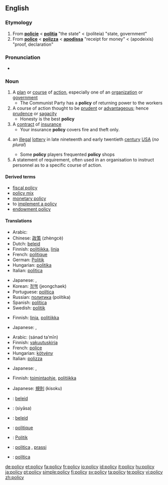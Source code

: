 ==English==

===Etymology===
# From {{OF.}} '''[[policie]]''' < {{L.}} '''[[politia]]''' "the state" < {{AGr.}} '''{{polytonic|[[πολιτεία]]}}''' (politeia) "state, government"
# From {{MF.}} '''[[police]]''' < {{It.}} '''[[polizza]]''' < {{ML.}} '''[[apodissa]]''' "receipt for money" < {{AGr.}} '''{{polytonic|[[ἀπόδειξις]]}}''' (apodeixis) "proof, declaration"

===Pronunciation===
* {{audio|en-us-policy.ogg|Audio (US)}}

===Noun===
{{en-noun|polic|ies}}
{{wikipedia}}

# A [[plan]] or [[course]] of [[action]], especially one of an [[organization]] or [[government]]
#* The Communist Party has a '''policy''' of returning power to the workers
# A course of action thought to be [[prudent]] or [[advantageous]]; hence [[prudence]] or [[sagacity]]
#* Honesty is the best '''policy'''
# A [[contract]]  of [[insurance]]
#* Your insurance '''policy''' covers fire and theft only.
# {{obsolete}}an [[illegal]] [[lottery]] in late nineteenth and early twentieth [[century]] [[USA]] (''no plural'')
#* Some '''policy''' players frequented '''policy''' shops
# A statement of requirement, often used in an organisation to instruct personnel as to a specific course of action.

====Derived terms====
* [[fiscal policy]]
* [[policy mix]]
* [[monetary policy]]
* to [[implement a policy]]
* [[endowment policy]]

====Translations====
{{trans-top|plan or course of action}}
* Arabic: {{Arab|[[سياسة]]}} {{IPAchar|(siyāsa)}} {{f}}
* Chinese: [[政策]] (zhèngcè)
* Dutch: [[beleid]] {{n}}
* Finnish: [[politiikka]], [[linja]]
* French: [[politique]] {{f}}
* German: [[Politik]] {{f}}
* Hungarian: [[politika]]
* Italian: [[politica]] {{f}}
{{trans-mid}}
* Japanese: {{t|ja|sc=Jpan|政策|tr=seisaku}}, {{t|ja|sc=Jpan|施策|tr=sisaku}}
* Korean: [[정책]] (jeongchaek)
* Portuguese: [[política]] {{f}}
* Russian: [[политика]] (polítika) {{f}}
* Spanish: [[política]] {{f}}
* Swedish: [[politik]] {{f}}
{{trans-bottom}}

{{trans-top|course of action thought to be prudent or advantageous}}
* Finnish: [[linja]], [[politiikka]]
{{trans-mid}}
* Japanese: {{t|ja|sc=Jpan|方針|tr=hōsin}}, {{t|ja|sc=Jpan|ポリシー|tr=porisī}}
{{trans-bottom}}

{{trans-top|contract of insurance}}
* Arabic: {{ARchar|[[سند تأمين]]}} (sánad ta’mīn) {{m}}
* Finnish: [[vakuutuskirja]]
* French: [[police]] {{f}}
* Hungarian: [[kötvény]]
* Italian: [[polizza]] {{f}}
{{trans-mid}}
* Japanese: {{t|ja|sc=Jpan|契約内容|tr=kēyaku naiyō}}, {{t|ja|sc=Jpan|規約|tr=kiyaku}}
{{trans-bottom}}

{{trans-top|obsolete: an illegal lottery in early twentieth century USA}}
{{trans-mid}}
{{trans-bottom}}

{{trans-top|statement of requirement}}
* Finnish: [[toimintaohje]], [[politiikka]]
{{trans-mid}}
* Japanese: [[規則]] (kisoku)
{{trans-bottom}}

{{checktrans-top}}
* {{ttbc|Afrikaans}}: [[beleid]]
* {{ttbc|Arabic}}: {{Arab|[[سياسة]]}} (siyāsa) {{f}}
* {{ttbc|Dutch}}: [[beleid]] {{n}}
* {{ttbc|French}}: [[politique]] {{f}}
* {{ttbc|German}}: [[Politik]] {{f}}
* {{ttbc|Italian}}: [[politica]] {{f}}, [[prassi]] {{f}}
* {{ttbc|Portuguese}}: [[política]] {{f}}
{{trans-bottom}}

[[de:policy]]
[[et:policy]]
[[fa:policy]]
[[fr:policy]]
[[io:policy]]
[[id:policy]]
[[it:policy]]
[[hu:policy]]
[[ja:policy]]
[[pt:policy]]
[[simple:policy]]
[[fi:policy]]
[[sv:policy]]
[[ta:policy]]
[[te:policy]]
[[vi:policy]]
[[zh:policy]]